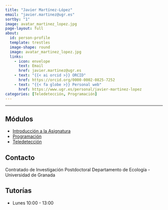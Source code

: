 ```yaml
---
title: "Javier Martínez-López"
email: "javier.martinez@ugr.es"
sortby: "1"
image: avatar_martinez_lopez.jpg
page-layout: full
about: 
  id: person-profile
  template: trestles
  image-shape: round
  image: avatar_martinez_lopez.jpg
  links:
    - icon: envelope
      text: Email
      href: javier.martinez@ugr.es
    - text: "{{< ai orcid >}} ORCID"
      href: https://orcid.org/0000-0002-0825-7252
    - text: "{{< fa globe >}} Personal web"
      href: https://www.ugr.es/personal/javier-martinez-lopez 
categories: [Teledetección, Programación]
---
```

 
<hr>

:::{#person-profile}

## Módulos 
- [Introducción a la Asignatura](../../modulos/introduccion.qmd)
- [Programación](../../modulos/programacion.qmd)
- [Teledetección](../../modulos/teledeteccion.qmd)

## Contacto
Contratado de Investigación Postdoctoral
Departamento de Ecología - Universidad de Granada 

## Tutorías 
- Lunes 10:00 - 13:00
:::
